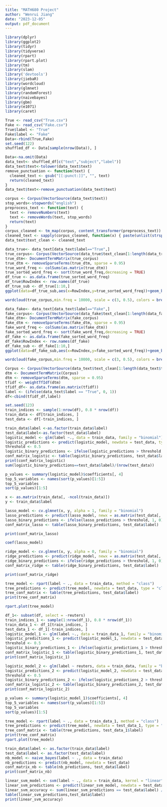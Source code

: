 ---
title: "MATH680 Project"
author: "Wenrui Jiang"
date: "2023-12-05"
output: pdf_document
---

```{r,include=FALSE}
library(dplyr)
library(ggplot2)
library(tidyr)
library(tidyverse)
library(rpart)
library(rpart.plot)
library(tm)
library(slam)
library('devtools') 
library(jiebaR)
library(wordcloud)
library(glmnet)
library(randomForest)
library(naivebayes)
library(gbm)
library(e1071)
library(caret)
```

```{r,message=FALSE}
True <- read_csv("True.csv")
Fake <- read_csv("Fake.csv")
True$label <- "True"
Fake$label <- "Fake"
Data<-rbind(True,Fake)
set.seed(122)
shuffled_df <- Data[sample(nrow(Data)), ]
```


```{r}
Data<-na.omit(Data)
data_text<- shuffled_df[c("text","subject","label")]
data_text$text<-tolower(data_text$text)
remove_punctuation <- function(text) {
  cleaned_text <- gsub("[[:punct:]]", "", text)
  return(cleaned_text)
}
data_text$text<-remove_punctuation(data_text$text)
```


```{r}
corpus <- Corpus(VectorSource(data_text$text))
stop_words<-stopwords("english")
preprocess_text <- function(text) {
  text <- removeNumbers(text)
  text <- removeWords(text, stop_words)
  return(text)
}
corpus_cleaned <- tm_map(corpus, content_transformer(preprocess_text))
cleaned_text <- sapply(corpus_cleaned, function(x) { paste(unlist(strsplit(as.character(x), " ")), collapse=" ") })
data_text$text_clean <- cleaned_text
```


```{r}
data_true<- data_text[data_text$label=="True",]
true_corpus<- Corpus(VectorSource(data_true$text_clean[1:length(data_true$text_clean)]))
true_dtm<- DocumentTermMatrix(true_corpus)
true_dtm <- removeSparseTerms(true_dtm, sparse = 0.95)
true_word_freq <- colSums(as.matrix(true_dtm))
true_sorted_word_freq <- sort(true_word_freq,decreasing = TRUE)
df_true <- as.data.frame(true_sorted_word_freq)
df_true$RowIndex <- row.names(df_true)
df_true_sub <- df_true[1:10,]
ggplot(data=df_true_sub,aes(x=RowIndex,y=true_sorted_word_freq))+geom_bar(stat = "identity")
```


```{r}
wordcloud(true_corpus,min.freq = 10000, scale = c(3, 0.5), colors = brewer.pal(8, "Dark2"))
```

```{r}
data_fake<- data_text[data_text$label=="Fake",]
fake_corpus<- Corpus(VectorSource(data_fake$text_clean[1:length(data_fake$text_clean)]))
fake_dtm<- DocumentTermMatrix(fake_corpus)
fake_dtm <- removeSparseTerms(fake_dtm, sparse = 0.95)
fake_word_freq <- colSums(as.matrix(fake_dtm))
fake_sorted_word_freq <- sort(fake_word_freq,decreasing = TRUE)
df_fake <- as.data.frame(fake_sorted_word_freq)
df_fake$RowIndex <- row.names(df_fake)
df_fake_sub <- df_fake[1:10,]
ggplot(data=df_fake_sub,aes(x=RowIndex,y=fake_sorted_word_freq))+geom_bar(stat = "identity")
```
```{r}
wordcloud(fake_corpus,min.freq = 10000, scale = c(3, 0.5), colors = brewer.pal(8, "Dark2"))
```


```{r,message=FALSE,warning=FALSE}
Corpus <- Corpus(VectorSource(data_text$text_clean[1:length(data_text$text_clean)]))
dtm <- DocumentTermMatrix(Corpus)
dtm <- removeSparseTerms(dtm, sparse = 0.95)
tfidf <- weightTfIdf(dtm)
tfidf_df<- as.data.frame(as.matrix(tfidf))
label <- (ifelse(data_text$label == "True", 0, 1))
df<-cbind(tfidf_df,label)
```



```{r,message=FALSE}
set.seed(123)
train_indices <- sample(1:nrow(df), 0.8 * nrow(df))
train_data <- df[train_indices, ]
test_data <- df[-train_indices, ]
```


```{r}
train_data$label <-as.factor(train_data$label)
test_data$label<-as.factor(test_data$label)
logistic_model <- glm(label ~., data = train_data, family = "binomial")
logistic_predictions <- predict(logistic_model, newdata = test_data, type = "response")
threshold <- 0.5 
logistic_binary_predictions <- ifelse(logistic_predictions > threshold, 1, 0)
conf_matrix_logistic <- table(logistic_binary_predictions, test_data$label)
print(conf_matrix_logistic)
sum(logistic_binary_predictions==test_data$label)/(nrow(test_data))
```


```{r}
p_values <- summary(logistic_model)$coefficients[, 4]
top_5_variables <- names(sort(p_values)[1:5])
top_5_variables
sort(p_values)[1:5]
```


```{r}
x <- as.matrix(train_data[, -ncol(train_data)])
y <- train_data$label
```


```{r}
lasso_model <- cv.glmnet(x, y, alpha = 1, family = "binomial")
lasso_predictions <- predict(lasso_model, newx = as.matrix(test_data[, -ncol(test_data)]), s = "lambda.min", type = "response")
lasso_binary_predictions <- ifelse(lasso_predictions > threshold, 1, 0)
conf_matrix_lasso <- table(lasso_binary_predictions, test_data$label)
```



```{r}
print(conf_matrix_lasso)
```

```{r}
coef(lasso_model)
```


```{r}
ridge_model <- cv.glmnet(x, y, alpha = 0, family = "binomial")
ridge_predictions <- predict(ridge_model, newx = as.matrix(test_data[, -ncol(test_data)]), s = "lambda.min", type = "response")
ridge_binary_predictions <- ifelse(ridge_predictions > threshold, 1, 0)
conf_matrix_ridge <- table(ridge_binary_predictions, test_data$label)
```

```{r}
print(conf_matrix_ridge)
```


```{r}
tree_model <- rpart(label ~ ., data = train_data, method = "class")
tree_predictions <- predict(tree_model, newdata = test_data, type = "class")
tree_conf_matrix <- table(tree_predictions, test_data$label)
print(tree_conf_matrix)
```


```{r}
rpart.plot(tree_model)
```


```{r}
df_1<- subset(df, select = -reuters)
train_indices_1 <- sample(1:nrow(df_1), 0.8 * nrow(df_1))
train_data_1 <- df_1[train_indices, ]
test_data_1 <- df_1[-train_indices, ]
logistic_model_1 <- glm(label ~., data = train_data_1, family = "binomial")
logistic_predictions_1 <- predict(logistic_model_1, newdata = test_data_1, type = "response")
threshold <- 0.5 
logistic_binary_predictions_1 <- ifelse(logistic_predictions_1 > threshold, 1, 0)
conf_matrix_logistic_1 <- table(logistic_binary_predictions_1, test_data_1$label)
print(conf_matrix_logistic_1)
```
```{r}
logistic_model_2 <- glm(label ~ reuters, data = train_data, family = "binomial")
logistic_predictions_2 <- predict(logistic_model_2, newdata = test_data, type = "response")
threshold <- 0.5 
logistic_binary_predictions_2 <- ifelse(logistic_predictions_2 > threshold, 1, 0)
conf_matrix_logistic_2 <- table(logistic_binary_predictions_2, test_data_1$label)
print(conf_matrix_logistic_2)
```

```{r}
p_values <- summary(logistic_model_1)$coefficients[, 4]
top_5_variables <- names(sort(p_values)[1:5])
top_5_variables
sort(p_values)[1:5]
```


```{r}
tree_model <- rpart(label ~ ., data = train_data_1, method = "class")
tree_predictions <- predict(tree_model, newdata = test_data_1, type = "class")
tree_conf_matrix <- table(tree_predictions, test_data_1$label)
print(tree_conf_matrix)
rpart.plot(tree_model)
```


```{r}
train_data$label <- as.factor(train_data$label)
test_data$label <- as.factor(test_data$label)
nb_model <- naive_bayes(label ~ ., data = train_data)
nb_predictions <- predict(nb_model, newdata = test_data)
conf_matrix_nb <- table(nb_predictions, test_data$label)
print(conf_matrix_nb)
```

```{r}
linear_svm_model <- svm(label ~ ., data = train_data, kernel = "linear", type = "C-classification")
linear_svm_predictions <- predict(linear_svm_model, newdata = test_data)
linear_svm_accuracy <- sum(linear_svm_predictions == test_data$label) / nrow(test_data)
table(linear_svm_predictions,test_data$label)
print(linear_svm_accuracy)
```
